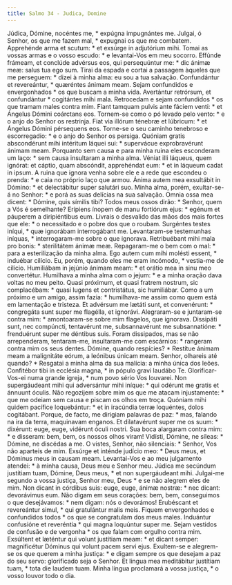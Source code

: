 ```yaml
---
title: Salmo 34 - Judica, Domine
---
```


<div class="grid grid-cols-2 gap-5">
  <span class="text-justify">
    Júdica, Dómine, nocéntes me, * expúgna impugnántes me.
  </span>
  <span class="text-justify">
    Julgai, ó Senhor, os que me fazem mal, * expugnai os que me combatem.
  </span>
  <span class="text-justify">
    Apprehénde arma et scutum: * et exsúrge in adjutórium mihi.
  </span>
  <span class="text-justify">
    Tomai as vossas armas e o vosso escudo: * e levantai-Vos em meu socorro.
  </span>
  <span class="text-justify">
    Effúnde frámeam, et conclúde advérsus eos, qui persequúntur me: * dic ánimæ
    meæ: salus tua ego sum.
  </span>
  <span class="text-justify">
    Tirai da espada e cortai a passagem àqueles que me perseguem: * dizei à
    minha alma: eu sou a tua salvação.
  </span>
  <span class="text-justify">
    Confundántur et revereántur, * quæréntes ánimam meam.
  </span>
  <span class="text-justify">
    Sejam confundidos e envergonhados * os que buscam a minha vida.
  </span>
  <span class="text-justify">
    Avertántur retrórsum, et confundántur * cogitántes mihi mala.
  </span>
  <span class="text-justify">
    Retrocedam e sejam confundidos * os que tramam males contra mim.
  </span>
  <span class="text-justify">
    Fiant tamquam pulvis ante fáciem venti: * et Ángelus Dómini coárctans eos.
  </span>
  <span class="text-justify">
    Tornem-se como o pó levado pelo vento: * e o anjo do Senhor os restrinja.
  </span>
  <span class="text-justify">
    Fiat via illórum ténebræ et lúbricum: * et Ángelus Dómini pérsequens eos.
  </span>
  <span class="text-justify">
    Torne-se o seu caminho tenebroso e escorregadio: * e o anjo do Senhor os
    persiga.
  </span>
  <span class="text-justify">
    Quóniam gratis abscondérunt mihi intéritum láquei sui: * supervácue
    exprobravérunt ánimam meam.
  </span>
  <span class="text-justify">
    Porquanto sem causa e para minha ruina eles esconderam um laço: * sem causa
    insultaram a minha alma.
  </span>
  <span class="text-justify">
    Véniat illi láqueus, quem ignórat: et cáptio, quam abscóndit, apprehéndat
    eum: * et in láqueum cadat in ipsum.
  </span>
  <span class="text-justify">
    A ruina que ignora venha sobre ele e a rede que escondeu o prenda: * e caia
    no próprio laço que armou.
  </span>
  <span class="text-justify">
    Ánima autem mea exsultábit in Dómino: * et delectábitur super salutári suo.
  </span>
  <span class="text-justify">
    Minha alma, porém, exultar-se-á no Senhor: * e porá as suas delícias na sua
    salvação.
  </span>
  <span class="text-justify">
    Omnia ossa mea dicent: * Dómine, quis símilis tibi?
  </span>
  <span class="text-justify">
    Todos meus ossos dirão: * Senhor, quem a Vós é semelhante?
  </span>
  <span class="text-justify">
    Erípiens ínopem de manu fortiórum ejus: * egénum et páuperem a diripiéntibus
    eum.
  </span>
  <span class="text-justify">
    Livrais o desvalido das mãos dos mais fortes que ele: * o necessitado e o
    pobre dos que o roubam.
  </span>
  <span class="text-justify">
    Surgéntes testes iníqui, * quæ ignorábam interrogábant me.
  </span>
  <span class="text-justify">
    Levantaram-se testemunhas iníquas, * interrogaram-me sobre o que ignorava.
  </span>
  <span class="text-justify">
    Retribuébant mihi mala pro bonis: * sterilitátem ánimæ meæ.
  </span>
  <span class="text-justify">
    Repagaram-me o bem com o mal: * para a esterilização da minha alma.
  </span>
  <span class="text-justify">
    Ego autem cum mihi molésti essent, * induébar cilício.
  </span>
  <span class="text-justify">
    Eu, porém, quando eles me eram incómodo, * vestia-me de cilício.
  </span>
  <span class="text-justify">
    Humiliábam in jejúnio ánimam meam: * et orátio mea in sinu meo convertétur.
  </span>
  <span class="text-justify">
    Humilhava a minha alma com o jejum: * e a minha oração dava voltas no meu
    peito.
  </span>
  <span class="text-justify">
    Quasi próximum, et quasi fratrem nostrum, sic complacébam: * quasi lugens et
    contristátus, sic humiliábar.
  </span>
  <span class="text-justify">
    Como a um próximo e um amigo, assim fazia: * humilhava-me assim como quem
    está em lamentação e tristeza.
  </span>
  <span class="text-justify">
    Et advérsum me lætáti sunt, et convenérunt: * congregáta sunt super me
    flagélla, et ignorávi.
  </span>
  <span class="text-justify">
    Alegraram-se e juntaram-se contra mim: * amontoaram-se sobre mim flagelos,
    que ignorava.
  </span>
  <span class="text-justify">
    Dissipáti sunt, nec compúncti, tentavérunt me, subsannavérunt me
    subsannatióne: * frenduérunt super me déntibus suis.
  </span>
  <span class="text-justify">
    Foram dissipados, mas se não arrependeram, tentaram-me, insultaram-me com
    escárnios: * rangeram contra mim os seus dentes.
  </span>
  <span class="text-justify">
    Dómine, quando respícies? * Restítue ánimam meam a malignitáte eórum, a
    leónibus únicam meam.
  </span>
  <span class="text-justify">
    Senhor, olhareis até quando? * Resgatai a minha alma da sua malícia: a minha
    única dos leões.
  </span>
  <span class="text-justify">
    Confitébor tibi in ecclésia magna, * in pópulo gravi laudábo Te.
  </span>
  <span class="text-justify">
    Glorificar-Vos-ei numa grande igreja, * num povo sério Vos louvarei.
  </span>
  <span class="text-justify">
    Non supergáudeant mihi qui adversántur mihi iníque: * qui odérunt me gratis
    et ánnuunt óculis.
  </span>
  <span class="text-justify">
    Não regozijem sobre mim os que me atacam injustamente: * que me odeiam sem
    causa e piscam os olhos em troça.
  </span>
  <span class="text-justify">
    Quóniam mihi quidem pacífice loquebántur: * et in iracúndia terræ loquéntes,
    dolos cogitábant.
  </span>
  <span class="text-justify">
    Porque, de facto, me dirigiam palavras de paz: * mas, falando na ira da
    terra, maquinavam enganos.
  </span>
  <span class="text-justify">
    Et dilatavérunt super me os suum: * dixérunt: euge, euge, vidérunt óculi
    nostri.
  </span>
  <span class="text-justify">
    Sua boca alargaram contra mim: * e disseram: bem, bem, os nossos olhos
    viram!
  </span>
  <span class="text-justify">
    Vidísti, Dómine, ne síleas: * Dómine, ne discédas a me.
  </span>
  <span class="text-justify">
    O vistes, Senhor, não silenciais: * Senhor, Vos não aparteis de mim.
  </span>
  <span class="text-justify">
    Exsúrge et inténde judício meo: * Deus meus, et Dóminus meus in causam meam.
  </span>
  <span class="text-justify">
    Levantai-Vos e ao meu julgamento atendei: * à minha causa, Deus meu e Senhor
    meu.
  </span>
  <span class="text-justify">
    Júdica me secúndum justítiam tuam, Dómine, Deus meus, * et non supergáudeant
    mihi.
  </span>
  <span class="text-justify">
    Julgai-me segundo a vossa justiça, Senhor meu, Deus * e se não alegrem eles
    de mim.
  </span>
  <span class="text-justify">
    Non dicant in córdibus suis: euge, euge, ánimæ nostræ: * nec dicant:
    devorávimus eum.
  </span>
  <span class="text-justify">
    Não digam em seus corações: bem, bem, conseguimos o que desejávamos: * nem
    digam: nós o devorámos!
  </span>
  <span class="text-justify">
    Erubéscant et revereántur simul, * qui gratulántur malis meis.
  </span>
  <span class="text-justify">
    Fiquem envergonhados e confundidos todos * os que se congratulam dos meus
    males.
  </span>
  <span class="text-justify">
    Induántur confusióne et reveréntia * qui magna loquúntur super me.
  </span>
  <span class="text-justify">
    Sejam vestidos de confusão e de vergonha * os que falam com orgulho contra
    mim.
  </span>
  <span class="text-justify">
    Exsúltent et læténtur qui volunt justítiam meam: * et dicant semper:
    magnificétur Dóminus qui volunt pacem servi ejus.
  </span>
  <span class="text-justify">
    Exultem-se e alegrem-se os que querem a minha justiça: * e digam sempre os
    que desejam a paz do seu servo: glorificado seja o Senhor.
  </span>
  <span class="text-justify">
    Et lingua mea meditábitur justítiam tuam, * tota die laudem tuam.
  </span>
  <span class="text-justify">
    Minha língua proclamará a vossa justiça, * o vosso louvor todo o dia.
  </span>
</div>
